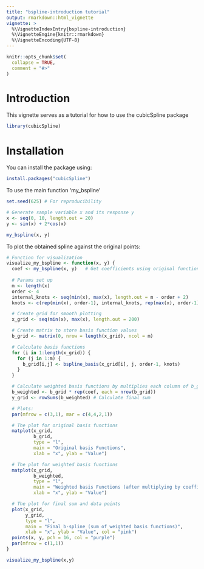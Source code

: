 ```yaml
---
title: "bspline-introduction tutorial"
output: rmarkdown::html_vignette
vignette: >
  %\VignetteIndexEntry{bspline-introduction}
  %\VignetteEngine{knitr::rmarkdown}
  %\VignetteEncoding{UTF-8}
---
```


```r
knitr::opts_chunk$set(
  collapse = TRUE,
  comment = "#>"
)
```

# Introduction

This vignette serves as a tutorial for how to use the cubicSpline package

```r
library(cubicSpline)
```

# Installation

You can install the package using:

```r
install.packages("cubicSpline")
```

To use the main function 'my_bspline'

```r
set.seed(625) # For reproducibility

# Generate sample variable x and its response y
x <- seq(0, 10, length.out = 20)
y <- sin(x) + 2*cos(x)

my_bspline(x, y)
```

To plot the obtained spline against the original points:

```r
# Function for visualization
visualize_my_bspline <- function(x, y) {
  coef <- my_bspline(x, y)   # Get coefficients using original function
  
  # Params set up
  m <- length(x)
  order <- 4
  internal_knots <- seq(min(x), max(x), length.out = m - order + 2)
  knots <- c(rep(min(x), order-1), internal_knots, rep(max(x), order-1))

  # Create grid for smooth plotting
  x_grid <- seq(min(x), max(x), length.out = 200)

  # Create matrix to store basis function values
  b_grid <- matrix(0, nrow = length(x_grid), ncol = m)

  # Calculate basis functions
  for (i in 1:length(x_grid)) {
    for (j in 1:m) {
      b_grid[i,j] <- bspline_basis(x_grid[i], j, order-1, knots)
    }
  }

  # Calculate weighted basis functions by multiplies each column of b_grid by the corresponding element in coef.
  b_weighted <- b_grid * rep(coef, each = nrow(b_grid))
  y_grid <- rowSums(b_weighted) # Calculate final sum

  # Plots:
  par(mfrow = c(3,1), mar = c(4,4,2,1))

  # The plot for original basis functions
  matplot(x_grid, 
          b_grid, 
          type = "l", 
          main = "Original basis Functions",
          xlab = "x", ylab = "Value")

  # The plot for weighted basis functions
  matplot(x_grid, 
          b_weighted, 
          type = "l", 
          main = "Weighted basis Functions (after multiplying by coefficients)",
          xlab = "x", ylab = "Value")

  # The plot for final sum and data points
  plot(x_grid, 
       y_grid, 
       type = "l", 
       main = "Final b-spline (sum of weighted basis functions)",
       xlab = "x", ylab = "Value", col = "pink")
  points(x, y, pch = 16, col = "purple")
  par(mfrow = c(1,1))
}

visualize_my_bspline(x,y)
```
